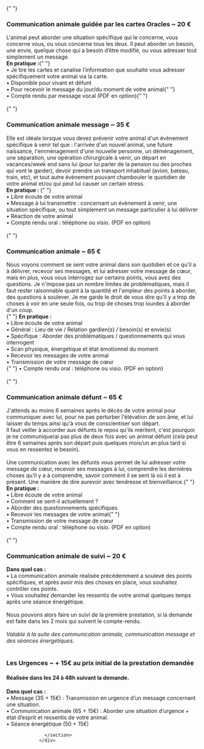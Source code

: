 
 <div>
                  <div className="flex">
                    <span className="text-2xl pr-2">
                      <GiFallingLeaf />{" "}
                    </span>
                    <h3 className="font-subtitle font-bold pb-4">
                      Communication animale guidée par les cartes Oracles ~ 20 €
                    </h3>
                  </div>
                  <section className="pb-10">
                    L'animal peut aborder une situation spécifique qui le
                    concerne, vous concerne vous, ou vous concerne tous les
                    deux. Il peut aborder un besoin, une envie, quelque chose
                    qui a besoin d’être modifié, ou vous adresser tout
                    simplement un message. <br /> 
                    <strong>En pratique :</strong>{" "}
                    <br />
                    • Je tire les cartes et canalise l’information que
                    souhaite vous adresser spécifiquement votre animal via la
                    carte. <br /> 
                    • Disponible pour vivant et défunt <br /> 
                    • Pour recevoir le message du jour/du moment de votre animal{" "}
                    <br /> 
                    • Compte rendu par message vocal (PDF en option){" "}
                    <br />
                  </section>
                </div>
                <br />
                <div>
                  <div className="flex">
                    <span className="text-2xl pr-2">
                      <GiFallingLeaf />{" "}
                    </span>
                    <h3 className="font-subtitle font-bold pb-4">
                      Communication animale message ~ 35 €
                    </h3>
                  </div>
                  <section className="pb-10">
                    Elle est idéale lorsque vous devez prévenir votre animal
                    d'un évènement spécifique à venir tel que :
                    l'arrivée d'un nouvel animal, une future
                    naissance, l'emménagement d'une nouvelle personne,
                    un déménagement, une séparation, une opération chirurgicale
                    à venir, un départ en vacances/week end sans lui (pour lui
                    parler de la pension ou des proches qui vont le garder),
                    devoir prendre un transport inhabituel (avion, bateau,
                    train, etc), et tout autre évènement pouvant chambouler le
                    quotidien de votre animal et/ou qui peut lui causer un
                    certain stress. <br /> <strong> En pratique : </strong>{" "}
                    <br /> 
                    • Libre écoute de votre animal <br /> 
                    • Message à lui
                    transmettre : concernant un évènement à venir, une situation
                    spécifique, ou tout simplement un message particulier à lui
                    délivrer <br /> 
                    • Réaction de votre animal
                    <br /> 
                    • Compte rendu oral : téléphone ou visio. (PDF en
                    option) <br />
                  </section>
                </div>
                <br />
                <div>
                  <div className="flex">
                    <span className="text-2xl pr-2">
                      <GiFallingLeaf />{" "}
                    </span>
                    <h3 className="font-subtitle font-bold pb-4">
                      Communication animale ~ 65 €
                    </h3>
                  </div>
                  <section className="pb-10">
                    Nous voyons comment se sent votre animal dans son quotidien
                    et ce qu'il a à délivrer, recevoir ses messages, et lui
                    adresser votre message de cœur, mais en plus, vous vous
                    interrogez sur certains points, vous avez des questions. Je
                    n'impose pas un nombre limites de problématiques, mais
                    il faut rester raisonnable quant à la quantité et
                    l'ampleur des points à aborder, des questions à
                    soulever. Je me garde le droit de vous dire qu'il y a
                    trop de choses à voir en une seule fois, ou trop de choses
                    trop lourdes à aborder d'un coup. <br />{" "}
                    <strong>En pratique :</strong> <br /> 
                    • Libre écoute de votre animal <br /> 
                    • Général : Lieu de vie / Relation
                    gardien(s) / besoin(s) et envie(s) <br /> 
                    • Spécifique :
                    Aborder des problématiques / questionnements qui vous
                    interrogent <br /> 
                    • Scan physique, énergétique et état
                    émotionnel du moment <br /> 
                    • Recevoir les messages de votre
                    animal <br /> 
                    • Transmission de votre message de cœur <br />{" "}
                    • Compte rendu oral : téléphone ou visio. (PDF en option)
                  </section>
                </div>
                <br />
                <div>
                  <div className="flex">
                    <span className="text-2xl pr-2">
                      <GiFallingLeaf />{" "}
                    </span>
                    <h3 className="font-subtitle font-bold pb-4">
                      Communication animale défunt ~ 65 €
                    </h3>
                  </div>
                  <section className="pb-10">
                    J'attends au moins 6 semaines après le décès de votre
                    animal pour communiquer avec lui, pour ne pas perturber
                    l'élévation de son âme, et lui laisser du temps ainsi
                    qu'à vous de conscientiser son départ. <br /> Il faut
                    veiller à accorder aux défunts le repos qu'ils
                    méritent, c'est pourquoi je ne communiquerai pas plus
                    de deux fois avec un animal défunt (cela peut être 6
                    semaines après son départ puis quelques mois/un an plus tard
                    si vous en ressentez le besoin). <br /> <br />
                    Une communication avec les défunts vous permet de lui
                    adresser votre message de cœur, recevoir ses messages à lui,
                    comprendre les dernières choses qu'il y a à comprendre,
                    savoir comment il se sent là où il est à présent. Une
                    manière de dire aurevoir avec tendresse et bienveillance.{" "}
                    <br /> <strong>En pratique :</strong>
                    <br /> 
                    • Libre écoute de votre animal <br /> 
                    • Comment se
                    sent-il actuellement ? <br /> 
                    • Aborder des questionnements
                    spécifiques <br /> 
                    • Recevoir les messages de votre animal{" "}
                    <br /> 
                    • Transmission de votre message de cœur <br />
                    • Compte rendu oral : téléphone ou visio. (PDF en option)
                  </section>
                </div>
                <br />
                <div>
                  <div className="flex">
                    <span className="text-2xl pr-2">
                      <GiFallingLeaf />{" "}
                    </span>
                    <h3 className="font-subtitle font-bold pb-4">
                      Communication animale de suivi ~ 20 €
                    </h3>
                  </div>
                  <section className="pb-10">
                    <strong>Dans quel cas :</strong> <br />
                    • La communication animale réalisée précédemment a soulevé
                    des points spécifiques, et après avoir mis des choses en
                    place, vous souhaitez contrôler ces points. <br />
                    • Vous souhaitez demander les ressentis de votre animal
                    quelques temps après une séance énergétique. <br />
                    <br /> Nous pouvons alors faire un suivi de la première
                    prestation, si la demande est faite dans les 2 mois qui
                    suivent le compte-rendu. <br /> <br />
                    <i>
                      Valable à la suite des communication animale,
                      communication message et des séances énergétiques.
                    </i>
                    <br />
                  </section>
                </div>
                <br />
                <div>
                  <div className="flex">
                    <span className="text-2xl pr-2">
                      <HiOutlineBellAlert />
                    </span>
                    <h3 className="font-subtitle font-bold pb-4">
                      Les Urgences ~ + 15€ au prix initial de la prestation
                      demandée
                    </h3>
                  </div>
                  <section className="pb-10">
                    <h4>Réalisée dans les 24 à 48h suivant la demande.</h4>
                    <strong>Dans quel cas :</strong> <br />
                    • Message (35 + 15€) : Transmission en urgence d’un message
                    concernant une situation. <br /> • Communication animale (65
                    + 15€) : Aborder une situation d’urgence + état d’esprit et
                    ressentis de votre animal. <br /> • Séance énergétique (50 +
                    15€) <br />

                  </section>
                </div>

